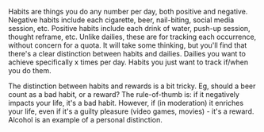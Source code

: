 Habits are things you do any number per day, both positive and negative. Negative habits include each cigarette, beer, nail-biting, social media session, etc. Positive habits include each drink of water, push-up session, thought reframe, etc. Unlike dailies, these are for tracking each occurrence, without concern for a quota. It will take some thinking, but you'll find that there's a clear distinction between habits and dailies. Dailies you want to achieve specifically x times per day. Habits you just want to track if/when you do them.

The distinction between habits and rewards is a bit tricky. Eg, should a beer count as a bad habit, or a reward? The rule-of-thumb is: if it negatively impacts your life, it's a bad habit. However, if (in moderation) it enriches your life, even if it's a guilty pleasure (video games, movies) - it's a reward. Alcohol is an example of a personal distinction.